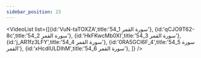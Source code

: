 ```yaml
---
sidebar_position: 23
---
```


<VideoList list={[{id:'VuN-taTOXZA',title:'54_1 سورة القمر'},
{id:'qCJO9T62-8c',title:'54_2 سورة القمر'},
{id:'HkFKwcMb0XI',title:'54_3 سورة القمر'},
{id:'j_AR1fz3LFY',title:'54_4 سورة القمر'},
{id:'0RA5GCI6F_4',title:'54_5 سورة القمر'},
{id:'xHcdIULDIhM',title:'54_6 سورة القمر'},
]}
/>
